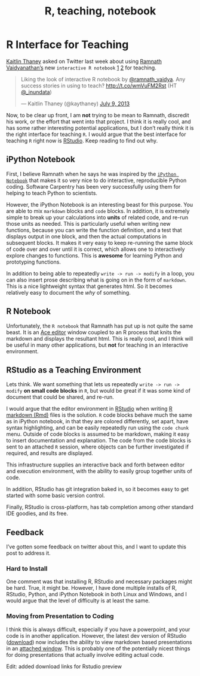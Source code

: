 % R, teaching, notebook

# R Interface for Teaching


[Kaitlin Thaney](https://twitter.com/intent/user?screen_name=kaythaney&tw_i=354635159447941120&tw_p=tweetembed) asked on Twitter last week about using [Ramnath Vaidyanathan's](https://twitter.com/intent/user?screen_name=ramnath_vaidya&tw_i=354599459868508160&tw_p=tweetembed) new `interactive R notebook` [1](http://ramnathv.github.io/rNotebook/) [2](https://github.com/ramnathv/rNotebook) for teaching.

<blockquote class="twitter-tweet"><p>Liking the look of interactive R notebook by <a href="https://twitter.com/ramnath_vaidya">@ramnath_vaidya</a>. Any success stories in using to teach? <a href="http://t.co/wmVuFM2Rst">http://t.co/wmVuFM2Rst</a> (HT <a href="https://twitter.com/_inundata">@_inundata</a>)</p>&mdash; Kaitlin Thaney (@kaythaney) <a href="https://twitter.com/kaythaney/statuses/354635159447941120">July 9, 2013</a></blockquote>
<script async src="//platform.twitter.com/widgets.js" charset="utf-8"></script>

Now, to be clear up front, I am **not** trying to be mean to Ramnath, discredit his work, or the effort that went into that project. I think it is really cool, and has some rather interesting potential applications, but I don't really think it is the right interface for teaching `R`. I would argue that the best interface for teaching `R` right now is [RStudio](http://www.rstudio.com/). Keep reading to find out why.

## iPython Notebook

First, I believe Ramnath when he says he was inspired by the [`iPython Notebook`](http://ipython.org/notebook.html) that makes it so very nice to do interactive, reproducible Python coding. Software Carpentry has been very successfully using them for helping to teach Python to scientists.

However, the iPython Notebook is an interesting beast for this purpose. You are able to mix `markdown` blocks and `code` blocks. In addition, it is extremely simple to break up your calculations into **units** of related code, and re-run those units as needed. This is particularly useful when writing new functions, because you can write the function definition, and a test that displays output in one block, and then the actual computations in subsequent blocks. It makes it very easy to keep re-running the same block of code over and over until it is correct, which allows one to interactively explore changes to functions. This is **awesome** for learning Python and prototyping functions.

In addition to being able to repeatedly `write -> run -> modify` in a loop, you can also insert prose describing what is going on in the form of `markdown`. This is a nice lightweight syntax that generates html. So it becomes relatively easy to document the *why* of something.


## R Notebook

Unfortunately, the `R notebook` that Ramnath has put up is not quite the same beast. It is an [Ace editor](http://ajaxorg.github.io/ace/#nav=about) window coupled to an R process that knits the markdown and displays the resultant html. This is really cool, and I think will be useful in many other applications, but **not** for teaching in an interactive environment. 

## RStudio as a Teaching Environment

Lets think. We want something that lets us repeatedly `write -> run -> modify` **on small code blocks** in `R`, but would be great if it was some kind of document that could be shared, and re-run.

I would argue that the editor environment in [RStudio](http://www.rstudio.com/) when writing [R markdown (Rmd)](http://www.rstudio.com/ide/docs/authoring/using_markdown) files is the solution. `R` code blocks behave much the same as in iPython notebook, in that they are colored differently, set apart, have syntax highlighting, and can be easily repeatedly run using the `code chunk` menu. Outside of code blocks is assumed to be markdown, making it easy to insert documentation and explanation. The code from the code blocks is sent to an attached `R` session, where objects can be further investigated if required, and results are displayed.

This infrastructure supplies an interactive back and forth between editor and execution environment, with the ability to easily group together units of code.

In addition, RStudio has git integration baked in, so it becomes easy to get started with some basic version control.

Finally, RStudio is cross-platform, has tab completion among other standard IDE goodies, and its free.

## Feedback

I've gotten some feedback on twitter about this, and I want to update this post to address it.

### Hard to Install

One comment was that installing R, RStudio and necessary packages might be hard. True, it might be. However, I have done multiple installs of R, RStudio, Python, and iPython Notebook in both Linux and Windows, and I would argue that the level of difficulty is at least the same.

### Moving from Presentation to Coding

I think this is always difficult, especially if you have a powerpoint, and your code is in another application. However, the latest dev version of RStudio ([download](http://www.rstudio.com/ide/download/preview)) now includes the ability to view markdown based presentations in an [attached window](http://www.rstudio.com/ide/docs/presentations/overview). This is probably one of the potentially nicest things for doing presentations that actually involve editing actual code.

Edit: added download links for Rstudio preview